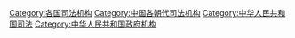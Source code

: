 {{Catmore|中华人民共和国司法体制}}

[[Category:各国司法机构|Category:各国司法机构]]
[[Category:中国各朝代司法机构|Category:中国各朝代司法机构]]
[[Category:中华人民共和国司法|Category:中华人民共和国司法]]
[[Category:中华人民共和国政府机构|Category:中华人民共和国政府机构]]